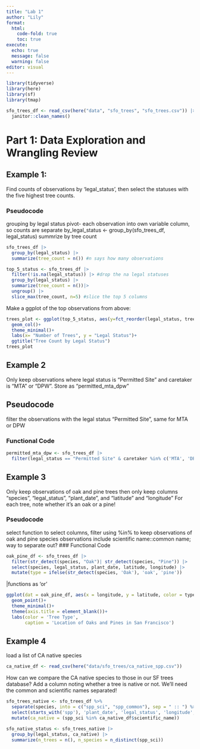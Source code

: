 ```yaml
---
title: "Lab 1"
author: "Lily"
format: 
  html:
    code-fold: true
    toc: true
execute: 
  echo: true
  message: false
  warning: false
editor: visual
---
```



```r
library(tidyverse)
library(here)
library(sf)
library(tmap)
```


```r
sfo_trees_df <- read_csv(here("data", "sfo_trees", "sfo_trees.csv")) |>
  janitor::clean_names()

```

# Part 1: Data Exploration and Wrangling Review

## Example 1: 
 
Find counts of observations by 'legal_status', then select the statuses with the five highest tree counts. 
 
### Pseudocode

grouping by legal status
pivot- each observation into own variable column, so counts are separate
by_legal_status <- group_by(sfo_trees_df, legal_status)
summrize by tree count


```r
sfo_trees_df |> 
  group_by(legal_status) |>
  summarize(tree_count = n()) #n says how many observations

top_5_status <- sfo_trees_df |> 
  filter(!is.na(legal_status)) |> #drop the na legal statuses
  group_by(legal_status) |>
  summarize(tree_count = n())|>
  ungroup() |>
  slice_max(tree_count, n=5) #slice the top 5 columns
```


Make a ggplot of the top observations from above:

```r
trees_plot <- ggplot(top_5_status, aes(y=fct_reorder(legal_status, tree_count), x=tree_count))+
  geom_col()+
  theme_minimal()+
  labs(x= "Number of Trees", y = "Legal Status")+
  ggtitle("Tree Count by Legal Status")
trees_plot
```


## Example 2

Only keep observations where legal status is "Permitted Site" and caretaker is "MTA" or "DPW". Store as "permitted_mta_dpw"

## Pseudocode

filter the observations with the legal status "Permitted Site", same for MTA or DPW

### Functional Code

```r
permitted_mta_dpw <- sfo_trees_df |> 
  filter(legal_status == "Permitted Site" & caretaker %in% c('MTA', 'DPW'))  # %in% functions like == but provides more flexibility
```


## Example 3

Only keep observations of oak and pine trees
then only keep columns "species", "legal_status", "plant_date", and "latitude" and "longitude"
For each tree, note whether it's an oak or a pine!

### Pseudocode
 select function to select columns, filter using %in% to keep observations of oak and pine
species observations include scientific name::common name; way to separate out?
### Functional Code
```r
oak_pine_df <- sfo_trees_df |> 
  filter(str_detect(species, "Oak")| str_detect(species, "Pine")) |>
  select(species, legal_status, plant_date, latitude, longitude) |>
  mutate(type = ifelse(str_detect(species, 'Oak'), 'oak', 'pine'))

```

|functions as 'or'


```r
ggplot(dat = oak_pine_df, aes(x = longitude, y = latitude, color = type)) +
  geom_point()+
  theme_minimal()+
  theme(axis.title = element_blank())+
  labs(color = 'Tree Type', 
       caption = 'Location of Oaks and Pines in San Francisco')
```


## Example 4

load a list of CA native species

```r
ca_native_df <- read_csv(here("data/sfo_trees/ca_native_spp.csv"))
```

How can we compare the CA native species to those in our SF trees database? Add a column noting whether a tree is native or not. We'll need the common and scientific names separated!


```r
sfo_trees_native <- sfo_trees_df %>% 
  separate(species, into = c("spp_sci", "spp_common"), sep = " :: ") %>%
  select(starts_with('spp'), 'plant_date', 'legal_status', 'longitude', 'latitude') %>%
  mutate(ca_native = (spp_sci %in% ca_native_df$scientific_name))

sfo_native_status <- sfo_trees_native |>
  group_by(legal_status, ca_native) |>
  summarize(n_trees = n(), n_species = n_distinct(spp_sci))

```




